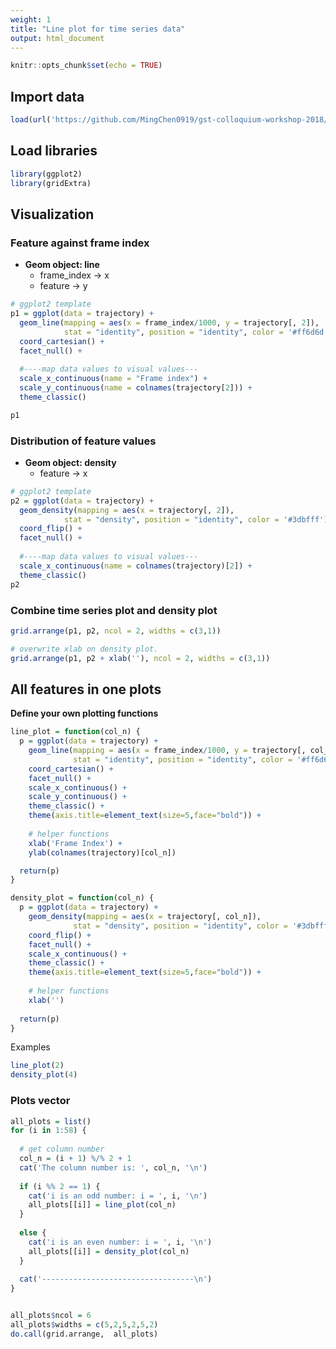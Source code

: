 ```yaml
---
weight: 1
title: "Line plot for time series data"
output: html_document
---
```


<style>
pre code, pre, code {
  white-space: pre !important;
  overflow-x: scroll !important;
  word-break: keep-all !important;
  word-wrap: initial !important;
}
</style>

```r
knitr::opts_chunk$set(echo = TRUE)
```


## Import data

```r
load(url('https://github.com/MingChen0919/gst-colloquium-workshop-2018/raw/master/content/datasets-2/datasets.RData'))
```

## Load libraries

```r
library(ggplot2)
library(gridExtra)
```


## Visualization

### Feature against frame index

* **Geom object: line**
    + frame_index -> x
    + feature -> y

```r
# ggplot2 template
p1 = ggplot(data = trajectory) +
  geom_line(mapping = aes(x = frame_index/1000, y = trajectory[, 2]), 
            stat = "identity", position = "identity", color = '#ff6d6d') +
  coord_cartesian() +
  facet_null() +
  
  #----map data values to visual values---
  scale_x_continuous(name = "Frame index") +
  scale_y_continuous(name = colnames(trajectory[2])) +
  theme_classic()

p1
```

### Distribution of feature values

* **Geom object: density**
    + feature -> x
    
```r
# ggplot2 template
p2 = ggplot(data = trajectory) +
  geom_density(mapping = aes(x = trajectory[, 2]), 
            stat = "density", position = "identity", color = '#3dbfff') +
  coord_flip() +
  facet_null() +
  
  #----map data values to visual values---
  scale_x_continuous(name = colnames(trajectory)[2]) +
  theme_classic()
p2
```


### Combine time series plot and density plot

```r
grid.arrange(p1, p2, ncol = 2, widths = c(3,1))

# overwrite xlab on density plot.
grid.arrange(p1, p2 + xlab(''), ncol = 2, widths = c(3,1))
```



## All features in one plots

**Define your own plotting functions**

```r
line_plot = function(col_n) {
  p = ggplot(data = trajectory) +
    geom_line(mapping = aes(x = frame_index/1000, y = trajectory[, col_n]), 
              stat = "identity", position = "identity", color = '#ff6d6d') +
    coord_cartesian() +
    facet_null() +
    scale_x_continuous() +
    scale_y_continuous() +
    theme_classic() +
    theme(axis.title=element_text(size=5,face="bold")) +
    
    # helper functions
    xlab('Frame Index') +
    ylab(colnames(trajectory)[col_n])

  return(p)
}

density_plot = function(col_n) {
  p = ggplot(data = trajectory) +
    geom_density(mapping = aes(x = trajectory[, col_n]), 
              stat = "density", position = "identity", color = '#3dbfff') +
    coord_flip() +
    facet_null() +
    scale_x_continuous() +
    theme_classic() +
    theme(axis.title=element_text(size=5,face="bold")) +
    
    # helper functions
    xlab('')
    
  return(p)
}
```

Examples

```r
line_plot(2)
density_plot(4)
```

### Plots vector

```r
all_plots = list()
for (i in 1:58) {
  
  # get column number
  col_n = (i + 1) %/% 2 + 1
  cat('The column number is: ', col_n, '\n')
  
  if (i %% 2 == 1) {
    cat('i is an odd number: i = ', i, '\n')
    all_plots[[i]] = line_plot(col_n)
  }
  
  else {
    cat('i is an even number: i = ', i, '\n')
    all_plots[[i]] = density_plot(col_n)
  }
  
  cat('----------------------------------\n')
}


all_plots$ncol = 6
all_plots$widths = c(5,2,5,2,5,2)
do.call(grid.arrange,  all_plots)
```

